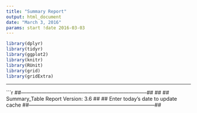 ```yaml
---
title: "Summary Report"
output: html_document
date: "March 3, 2016"
params: start !date 2016-03-03
---
```


```r
library(dplyr)
library(tidyr)
library(ggplot2)
library(knitr)
library(RUnit)
library(grid)
library(gridExtra)
```

***  

```r
##--------------------------------------------------------------------------##
##
## Summary_Table Report Version: 3.6
##
## Enter today's date to update cache
##--------------------------------------------------------------------------##

